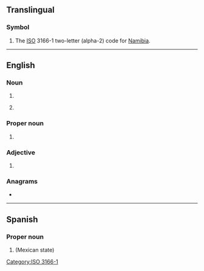{{also|Appendix:Variations of "na"}}
==Translingual==

===Symbol===
{{head|mul|symbol}}

# The [[ISO]] 3166-1 two-letter (alpha-2) code for [[Namibia]].

[[Category:ISO 3166-1]]

----

==English==

===Noun===
{{en-noun|~}}

# {{initialism of|en|nerve agent}}
# {{lb|en|literature}} {{initialism of|en|new adult}}

===Proper noun===
{{en-proper noun}}

# {{initialism of|en|{{w|Narcotics Anonymous}}}}

===Adjective===
{{en-adj|-}}

# {{lb|en|ethnicity}} {{initialism of|en|Native American}}

===Anagrams===
* {{anagrams|en|a=an|-an|A/N|AN|An|a(n)|an|an'|an-}}

----

==Spanish==

===Proper noun===
{{head|es|proper noun}}

# {{abbreviation of|es|Nayarit}} (Mexican state)